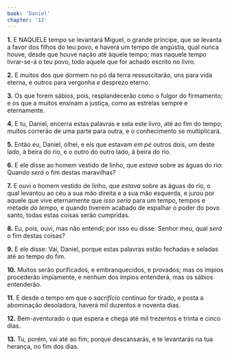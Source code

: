 ```yaml
---
book: 'Daniel'
chapter: '12'
---
```


**1.** E NAQUELE tempo se levantará Miguel, o grande príncipe, que se levanta a favor dos filhos do teu povo, e haverá um tempo de angústia, qual nunca houve, desde que houve nação até àquele tempo; mas naquele tempo livrar-se-á o teu povo, todo aquele que for achado escrito no livro.

**2.** E muitos dos que dormem no pó da terra ressuscitarão, uns para vida eterna, e outros para vergonha *e* desprezo eterno.

**3.** Os que forem sábios, pois, resplandecerão como o fulgor do firmamento; e os que a muitos ensinam a justiça, como as estrelas sempre e eternamente.

**4.** E tu, Daniel, encerra estas palavras e sela este livro, até ao fim do tempo; muitos correrão de uma parte para outra, e o conhecimento se multiplicará.

**5.** Então eu, Daniel, olhei, e eis que estavam *em pé* outros dois, um deste lado, à beira do rio, e o outro do outro lado, à beira do rio.

**6.** E ele disse ao homem vestido de linho, que *estava* sobre as águas do rio: Quando *será* o fim destas maravilhas?

**7.** E ouvi o homem vestido de linho, que *estava* sobre as águas do rio, o qual levantou ao céu a sua mão direita e a sua mão esquerda, e jurou por aquele que vive eternamente que *isso seria* para um tempo, tempos e metade *do tempo,* e quando tiverem acabado de espalhar o poder do povo santo, todas estas coisas serão cumpridas.

**8.** Eu, pois, ouvi, mas não entendi; por isso eu disse: Senhor meu, qual *será* o fim destas coisas?

**9.** E ele disse: Vai, Daniel, porque estas palavras estão fechadas e seladas até ao tempo do fim.

**10.** Muitos serão purificados, e embranquecidos, e provados; mas os ímpios procederão impiamente, e nenhum dos ímpios entenderá, mas os sábios entenderão.

**11.** E desde o tempo em que o *sacrifício* contínuo for tirado, e posta a abominação desoladora, haverá mil duzentos e noventa dias.

**12.** Bem-aventurado o que espera e chega até mil trezentos e trinta e cinco dias.

**13.** Tu, porém, vai até ao fim; porque descansarás, e te levantarás na tua herança, no fim dos dias.